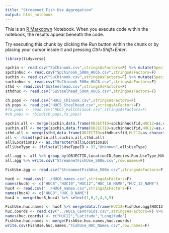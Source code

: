 ---
title: "Streamnet Fish Use Aggregation"
output: html_notebook
---

This is an [R Markdown](http://rmarkdown.rstudio.com) Notebook. When you execute code within the notebook, the results appear beneath the code. 

Try executing this chunk by clicking the *Run* button within the chunk or by placing your cursor inside it and pressing *Ctrl+Shift+Enter*. 

```{r,echo=F}
library(tidyverse)
```

```{r,echo=F}
spchin <- read.csv("SpChinook.csv",stringsAsFactors=F) %>% mutate(Species=strsplit(Species," ")[[1]][1])
spchinhuc <- read.csv("SpChinook_500m_HUC6.csv",stringsAsFactors=F)
suchin <- read.csv("SuChinook.csv",stringsAsFactors=F) %>% mutate(Species=strsplit(Species," ")[[1]][1])
suchinhuc <- read.csv("SuChinook_500m_HUC6.csv",stringsAsFactors=F)
sthd <- read.csv("SuSteelhead.csv",stringsAsFactors=F)
sthdhuc <- read.csv("SuSteelhead_500m_HUC6.csv",stringsAsFactors=F)
```

```{r}
ch.pops <- read.csv("HUC5_Chinook.csv",stringsAsFactors=F)
sh.pops <- read.csv("HUC5_Steelhead.csv",stringsAsFactors=F)
#fa.pops <- read.csv("HUC5_FallChinook.csv",stringsAsFactors=F)
#ch.pops <- rbind(ch.pops,fa.pops)
```

```{r}
spchin.all <- merge(spchin,data.frame(OBJECTID=spchinhuc$fid,HUC12=as.character(spchinhuc$HUC_12))) %>% mutate(HUC10= substring(HUC12,1,10)) %>% merge(ch.pops)
suchin.all <- merge(spchin,data.frame(OBJECTID=suchinhuc$fid,HUC12=as.character(suchinhuc$HUC_12))) %>% mutate(HUC10= substring(HUC12,1,10)) %>% merge(ch.pops)
sthd.all <- merge(sthd,data.frame(OBJECTID=sthdhuc$fid,HUC12=as.character(sthdhuc$HUC_12))) %>% mutate(HUC10= substring(HUC12,1,10)) %>% merge(sh.pops)
all <- rbind(spchin.all,suchin.all,sthd.all)
all$LocationID <- as.character(all$LocationID)
all$UseType <- ifelse(all$UseTypeID > 97,"Unknown",all$UseType)
```

```{r,echo=F}
all.agg <- all %>% group_by(OBJECTID,LocationID,Species,Run,UseType,HUC10,HUC12,CA_POPID) %>% summarise(Count=n())
all.agg %>% write.csv("StreamnetFishUse_500m.csv",row.names=F)
```


```{r}
FishUse.agg <- read.csv("StreamnetFishUse_500m.csv",stringsAsFactors=F)

huc6 <- read.csv("../HUC6_names.csv",stringsAsFactors=F)
names(huc6) <- c("HUC8","HUC10","HUC12","HUC_10_NAME","HUC_12_NAME")
huc4 <- read.csv("../HUC4_names.csv",stringsAsFactors=F)
names(huc4) <- c("HUC8","HUC_8_NAME")
huc4 <- merge(huc6,huc4) %>% select(1,6,2,4,3,5)

FishUse.huc.names <- huc4 %>% merge(data.frame(HUC12=FishUse.agg$HUC12) %>% unique()) %>% select(1,6,4,5,2,3)
huc.coords <- read.csv("../HUC6_Centroids.csv",stringsAsFactors=F) %>% select(3,2,1)
names(huc.coords) <- c("HUC12","Latitude","Longitude")
FishUse.huc.names <- merge(FishUse.huc.names,huc.coords)
write.csv(FishUse.huc.names,"FishUse_HUC_Names.csv",row.names=F)
```



